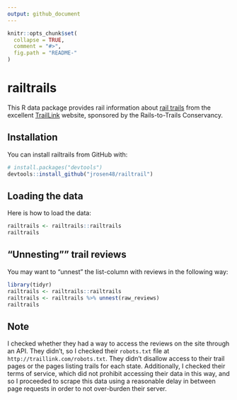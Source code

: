 ```yaml
---
output: github_document
---
```


<!-- README.md is generated from README.Rmd. Please edit that file -->

```r
knitr::opts_chunk$set(
  collapse = TRUE,
  comment = "#>",
  fig.path = "README-"
)
```

# railtrails

This R data package provides rail information  about [rail trails](https://en.wikipedia.org/wiki/Rail_trail) from the excellent [TrailLink](https://www.traillink.com/) website, sponsored by the Rails-to-Trails Conservancy. 

## Installation

You can install railtrails from GitHub with:

```r
# install.packages("devtools")
devtools::install_github("jrosen48/railtrail")
```

## Loading the data

Here is how to load the data:

```r
railtrails <- railtrails::railtrails
railtrails
```

## "Unnesting"" trail reviews

You may want to "unnest" the list-column with reviews in the following way:

```r
library(tidyr)
railtrails <- railtrails::railtrails
railtrails <- railtrails %>% unnest(raw_reviews)
railtrails
```

## Note

I checked whether they had a way to access the reviews on the site through an API. They didn't, so I checked their `robots.txt` file at `http://traillink.com/robots.txt`. They didn't disallow access to their trail pages or the pages listing trails for each state. Additionally, I checked their terms of service, which did not prohibit accessing their data in this way, and so I proceeded to scrape this data using a reasonable delay in between page requests in order to not over-burden their server.
